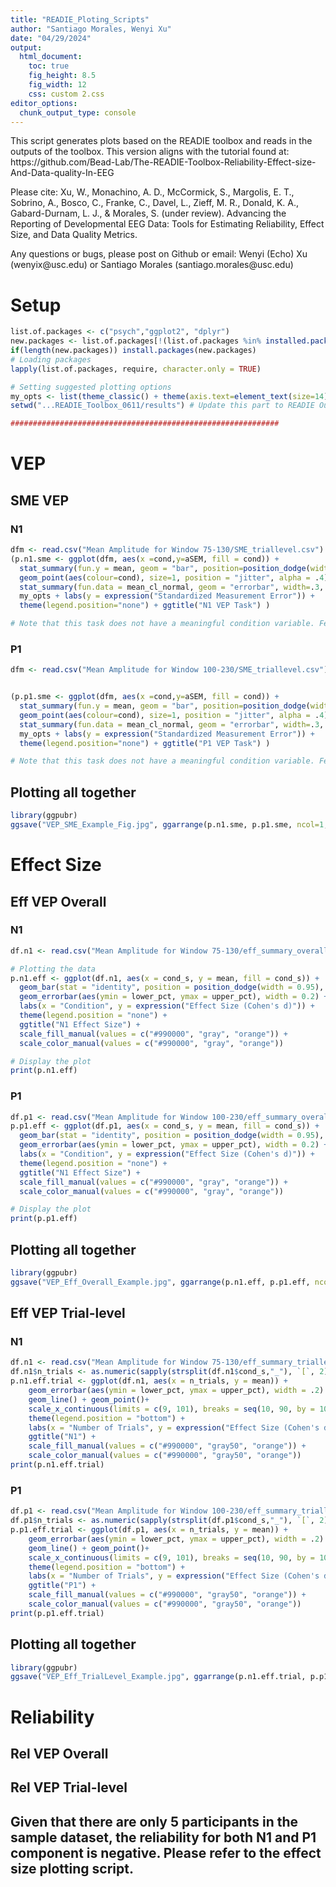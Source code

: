 ```yaml
---
title: "READIE_Ploting_Scripts"
author: "Santiago Morales, Wenyi Xu"
date: "04/29/2024"
output:
  html_document:
    toc: true
    fig_height: 8.5
    fig_width: 12
    css: custom 2.css
editor_options: 
  chunk_output_type: console
---
```

This script generates plots based on the READIE toolbox and reads in the outputs of the toolbox. This version aligns with the tutorial found at:  https://github.com/Bead-Lab/The-READIE-Toolbox-Reliability-Effect-size-And-Data-quality-In-EEG

Please cite: 
Xu, W., Monachino, A. D., McCormick, S., Margolis, E. T., Sobrino, A., Bosco, C., Franke, C., Davel, L., Zieff, M. R., Donald, K. A., Gabard-Durnam, L. J., & Morales, S. (under review). Advancing the Reporting of Developmental EEG Data: Tools for Estimating Reliability, Effect Size, and Data Quality Metrics.

Any questions or bugs, please post on Github or email: Wenyi (Echo) Xu (wenyix@usc.edu) or Santiago Morales (santiago.morales@usc.edu)

# Setup
```r
list.of.packages <- c("psych","ggplot2", "dplyr")
new.packages <- list.of.packages[!(list.of.packages %in% installed.packages()[,"Package"])]
if(length(new.packages)) install.packages(new.packages)
# Loading packages
lapply(list.of.packages, require, character.only = TRUE)

# Setting suggested plotting options
my_opts <- list(theme_classic() + theme(axis.text=element_text(size=14), axis.title=element_text(size=15,face="bold"), legend.title=element_text(size=14,face="bold"), legend.text=element_text(size=13), strip.text.x = element_text(size = 14, face="bold")))
setwd("...READIE_Toolbox_0611/results") # Update this part to READIE Output Results Folder 

############################################################
```

# VEP
## SME VEP
### N1
```r
dfm <- read.csv("Mean Amplitude for Window 75-130/SME_triallevel.csv")
(p.n1.sme <- ggplot(dfm, aes(x =cond,y=aSEM, fill = cond)) +
  stat_summary(fun.y = mean, geom = "bar", position=position_dodge(width=0.95), alpha = .7) + 
  geom_point(aes(colour=cond), size=1, position = "jitter", alpha = .4) + 
  stat_summary(fun.data = mean_cl_normal, geom = "errorbar", width=.3, position=position_dodge(width=0.95)) +
  my_opts + labs(y = expression("Standardized Measurement Error")) + 
  theme(legend.position="none") + ggtitle("N1 VEP Task") )

# Note that this task does not have a meaningful condition variable. Feel free to change that so it best fit your study! 
```

### P1
```r
dfm <- read.csv("Mean Amplitude for Window 100-230/SME_triallevel.csv")


(p.p1.sme <- ggplot(dfm, aes(x =cond,y=aSEM, fill = cond)) +
  stat_summary(fun.y = mean, geom = "bar", position=position_dodge(width=0.95), alpha = .7) + 
  geom_point(aes(colour=cond), size=1, position = "jitter", alpha = .4) + 
  stat_summary(fun.data = mean_cl_normal, geom = "errorbar", width=.3, position=position_dodge(width=0.95)) +
  my_opts + labs(y = expression("Standardized Measurement Error")) + 
  theme(legend.position="none") + ggtitle("P1 VEP Task") )

# Note that this task does not have a meaningful condition variable. Feel free to change that so it best fit your study! 
```

## Plotting all together
```r
library(ggpubr)
ggsave("VEP_SME_Example_Fig.jpg", ggarrange(p.n1.sme, p.p1.sme, ncol=1, nrow=2, common.legend = FALSE, legend="none",labels = c("A", "B"), font.label = list(size = 18, face = "bold")), width = 7, height = 14, units = 'in', dpi = 150)

```

# Effect Size
## Eff VEP Overall
### N1
```r
df.n1 <- read.csv("Mean Amplitude for Window 75-130/eff_summary_overall.csv")

# Plotting the data
p.n1.eff <- ggplot(df.n1, aes(x = cond_s, y = mean, fill = cond_s)) +
  geom_bar(stat = "identity", position = position_dodge(width = 0.95), alpha = 0.7) +
  geom_errorbar(aes(ymin = lower_pct, ymax = upper_pct), width = 0.2) +
  labs(x = "Condition", y = expression("Effect Size (Cohen's d)")) +
  theme(legend.position = "none") +
  ggtitle("N1 Effect Size") +
  scale_fill_manual(values = c("#990000", "gray", "orange")) +
  scale_color_manual(values = c("#990000", "gray", "orange"))

# Display the plot
print(p.n1.eff)

```

### P1
```r
df.p1 <- read.csv("Mean Amplitude for Window 100-230/eff_summary_overall.csv")
p.p1.eff <- ggplot(df.p1, aes(x = cond_s, y = mean, fill = cond_s)) +
  geom_bar(stat = "identity", position = position_dodge(width = 0.95), alpha = 0.7) +
  geom_errorbar(aes(ymin = lower_pct, ymax = upper_pct), width = 0.2) +
  labs(x = "Condition", y = expression("Effect Size (Cohen's d)")) +
  theme(legend.position = "none") +
  ggtitle("N1 Effect Size") +
  scale_fill_manual(values = c("#990000", "gray", "orange")) +
  scale_color_manual(values = c("#990000", "gray", "orange"))

# Display the plot
print(p.p1.eff)
```

## Plotting all together
```r
library(ggpubr)
ggsave("VEP_Eff_Overall_Example.jpg", ggarrange(p.n1.eff, p.p1.eff, ncol=1, nrow=2, common.legend = FALSE, legend="none",labels = c("N1", "P1"), font.label = list(size = 18, face = "bold")), width = 7, height = 14, units = 'in', dpi = 150)
```

## Eff VEP Trial-level
### N1
```r
df.n1 <- read.csv("Mean Amplitude for Window 75-130/eff_summary_triallevel.csv")
df.n1$n_trials <- as.numeric(sapply(strsplit(df.n1$cond_s,"_"), `[`, 2))
p.n1.eff.trial <- ggplot(df.n1, aes(x = n_trials, y = mean)) +
    geom_errorbar(aes(ymin = lower_pct, ymax = upper_pct), width = .2) +
    geom_line() + geom_point()+
    scale_x_continuous(limits = c(9, 101), breaks = seq(10, 90, by = 10)) +
    theme(legend.position = "bottom") +
    labs(x = "Number of Trials", y = expression("Effect Size (Cohen's d)")) +
    ggtitle("N1") +
    scale_fill_manual(values = c("#990000", "gray50", "orange")) +
    scale_color_manual(values = c("#990000", "gray50", "orange"))
print(p.n1.eff.trial)
```

### P1
```r
df.p1 <- read.csv("Mean Amplitude for Window 100-230/eff_summary_triallevel.csv")
df.p1$n_trials <- as.numeric(sapply(strsplit(df.p1$cond_s,"_"), `[`, 2))
p.p1.eff.trial <- ggplot(df.p1, aes(x = n_trials, y = mean)) +
    geom_errorbar(aes(ymin = lower_pct, ymax = upper_pct), width = .2) +
    geom_line() + geom_point()+
    scale_x_continuous(limits = c(9, 101), breaks = seq(10, 90, by = 10)) +
    theme(legend.position = "bottom") +
    labs(x = "Number of Trials", y = expression("Effect Size (Cohen's d)")) +
    ggtitle("P1") +
    scale_fill_manual(values = c("#990000", "gray50", "orange")) +
    scale_color_manual(values = c("#990000", "gray50", "orange"))
print(p.p1.eff.trial)
```

## Plotting all together
```r
library(ggpubr)
ggsave("VEP_Eff_TrialLevel_Example.jpg", ggarrange(p.n1.eff.trial, p.p1.eff.trial, ncol=1, nrow=2, common.legend = FALSE, legend="bottom",labels = c("N1", "P1"), font.label = list(size = 18, face = "bold")), width = 10, height = 14, units = 'in', dpi = 150)
```

# Reliability
## Rel VEP Overall
## Rel VEP Trial-level
## Given that there are only 5 participants in the sample dataset, the reliability for both N1 and P1 component is negative. Please refer to the effect size plotting script.
